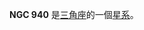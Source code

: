 {{NGCInfoBox|NGCID=NGC 940|發現者=德亞瑞司特|發現日期=1865年9月26日|其他編號=UGC 1964,MCG 5-6-50,ZWG 504.95|曆元=J2000.0|赤經=2時29分27.4秒
|赤緯=31°38'29"|星座=三角座|星體=星系|星等=12.5|表面亮度=12.5|藍等=13.5}}

'''NGC 940''' 是[[三角座|三角座]]的一個[[星系|星系]]。

{{NGCReference|940}}
{{Catalogs|NGC=940}}